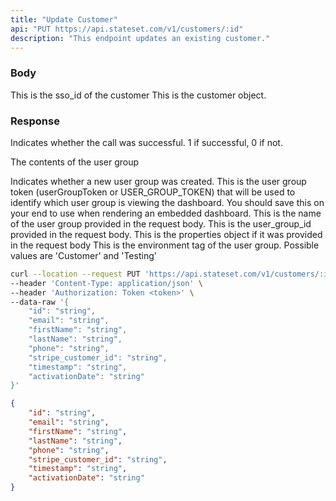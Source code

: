 ```yaml
---
title: "Update Customer"
api: "PUT https://api.stateset.com/v1/customers/:id"
description: "This endpoint updates an existing customer."
---
```


### Body

<ParamField body="sso_id" type="string">
  This is the sso_id of the customer
</ParamField>

<ParamField body="customer" type="object">
  This is the customer object.
</ParamField>

### Response

<ResponseField name="success" type="number">
  Indicates whether the call was successful. 1 if successful, 0 if not.
</ResponseField>

<ResponseField name="user_group" type="object">

The contents of the user group

<Expandable title="Toggle object">

<ResponseField name="team_id" type="number">
  Indicates whether a new user group was created.
</ResponseField>

<ResponseField name="token" type="string">
  This is the user group token (userGroupToken or USER_GROUP_TOKEN) that will be
  used to identify which user group is viewing the dashboard. You should save
  this on your end to use when rendering an embedded dashboard.
</ResponseField>

<ResponseField name="name" type="string">
  This is the name of the user group provided in the request body.
</ResponseField>

<ResponseField name="provided_id" type="string">
  This is the user_group_id provided in the request body.
</ResponseField>

<ResponseField name="properties" type="JSON | Null">
  This is the properties object if it was provided in the request body
</ResponseField>

<ResponseField name="api_environment_tag" type="JSON or null">
  This is the environment tag of the user group. Possible values are 'Customer'
  and 'Testing'
</ResponseField>

</Expandable>

</ResponseField>

<RequestExample>

```bash cURL
curl --location --request PUT 'https://api.stateset.com/v1/customers/:id' \
--header 'Content-Type: application/json' \
--header 'Authorization: Token <token>' \
--data-raw '{
    "id": "string",
    "email": "string",
    "firstName": "string",
    "lastName": "string",
    "phone": "string",
    "stripe_customer_id": "string",
    "timestamp": "string",
    "activationDate": "string"
}'
```

</RequestExample>

<ResponseExample>

```json Response
{
    "id": "string",
    "email": "string",
    "firstName": "string",
    "lastName": "string",
    "phone": "string",
    "stripe_customer_id": "string",
    "timestamp": "string",
    "activationDate": "string"
}
```

</ResponseExample>
